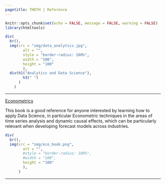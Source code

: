 ```yaml
---
pagetitle: THOTH | Reference
---
```


```r
knitr::opts_chunk$set(echo = FALSE, message = FALSE, warning = FALSE)
library(htmltools)
```

```r

div(
  br(),
  img(src = "img/data_analytics.jpg",
        alt = "",
        style = "border-radius: 100%",
        width = "100",
        height = "100"
        ),
  div(h1("Analytics and Data Science"),
        h3(" ")
      )
    )
```

***
   
[Econometrics](https://www.econometrics-with-r.org/index.html)

This book is a good reference for anyone interested by learning how to apply Data Science, in particular Econometric techniques in the areas of time series analysis and dynamic causal effects, which can be particularly relevant when developing forecast models across industries.

```r
div(
  br(),
  img(src = "img/eco_book.png",
        alt = "",
        #style = "border-radius: 100%",
        #width = "100",
        height = "100"
        ),
      )
```

***


